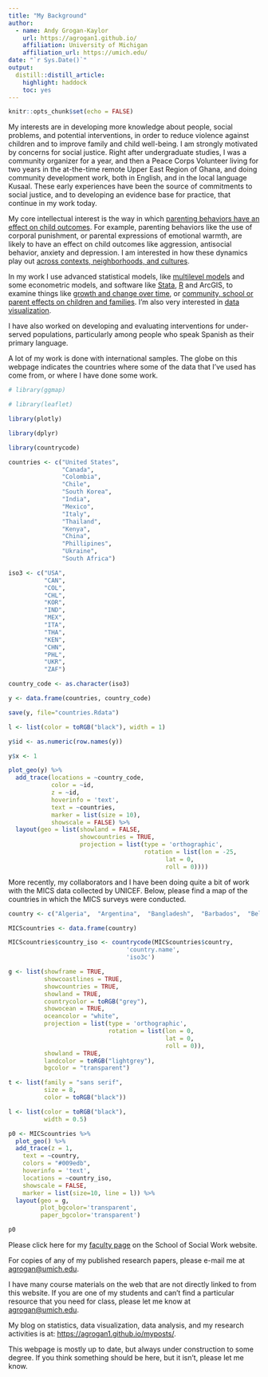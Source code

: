 ```yaml
---
title: "My Background"
author:
  - name: Andy Grogan-Kaylor 
    url: https://agrogan1.github.io/
    affiliation: University of Michigan
    affiliation_url: https://umich.edu/
date: "`r Sys.Date()`"
output:
  distill::distill_article:
    highlight: haddock
    toc: yes
---
```


```r

knitr::opts_chunk$set(echo = FALSE)

```

My interests are in developing more knowledge about people, social problems, and potential interventions, in order to reduce violence against children and to improve family and child well-being. I am strongly motivated by concerns for social justice. Right after undergraduate studies, I was a community organizer for a year, and then a Peace Corps Volunteer living for two years in the at-the-time remote Upper East Region of Ghana, and doing community development work, both in English, and in the local language Kusaal. These early experiences have been the source of commitments to social justice, and to developing an evidence base for practice, that continue in my work today.

My core intellectual interest is the way in which [parenting behaviors have an effect on child outcomes](https://agrogan1.github.io/#research-on-parenting-and-child-development). For example, parenting behaviors like the use of corporal punishment, or parental expressions of emotional warmth, are likely to have an effect on child outcomes like aggression, antisocial behavior, anxiety and depression. I am interested in how these dynamics play out [across contexts, neighborhoods, and cultures](https://agrogan1.github.io/multilevel/).

In my work I use advanced statistical models, like [multilevel models](https://agrogan1.github.io/multilevel/) and some econometric models, and software like [Stata](https://agrogan1.github.io/#stata-materials), [R](https://agrogan1.github.io/#r-materials) and ArcGIS, to examine things like [growth and change over time](https://agrogan1.github.io/multilevel/), or [community, school or parent effects on children and families](https://agrogan1.github.io/multilevel/). I’m also very interested in [data visualization](https://agrogan1.github.io/#data-visualization).

I have also worked on developing and evaluating interventions for under-served populations, particularly among people who speak Spanish as their primary language. 

A lot of my work is done with international samples. The globe on this webpage indicates the countries where some of the data that I’ve used has come from, or where I have done some work.

```r

# library(ggmap)

# library(leaflet)

library(plotly)

library(dplyr)

library(countrycode)

```

```r

countries <- c("United States", 
               "Canada", 
               "Colombia", 
               "Chile", 
               "South Korea", 
               "India", 
               "Mexico", 
               "Italy", 
               "Thailand", 
               "Kenya", 
               "China", 
               "Phillipines", 
               "Ukraine", 
               "South Africa")

iso3 <- c("USA",
          "CAN",
          "COL",
          "CHL",
          "KOR",
          "IND",
          "MEX",
          "ITA",
          "THA",
          "KEN",
          "CHN",
          "PHL",
          "UKR",
          "ZAF")

country_code <- as.character(iso3)

y <- data.frame(countries, country_code)

save(y, file="countries.Rdata")

```

```r

l <- list(color = toRGB("black"), width = 1)

y$id <- as.numeric(row.names(y))

y$x <- 1

plot_geo(y) %>% 
  add_trace(locations = ~country_code, 
            color = ~id,
            z = ~id,
            hoverinfo = 'text',
            text = ~countries,
            marker = list(size = 10), 
            showscale = FALSE) %>%
  layout(geo = list(showland = FALSE,
                    showcountries = TRUE,
                    projection = list(type = 'orthographic',
                                      rotation = list(lon = -25,
                                            lat = 0,
                                            roll = 0)))) 

```

More recently, my collaborators and I have been doing quite a bit of work with the MICS data collected by UNICEF. Below, please find a map of the countries in which the MICS surveys were conducted.

```r

country <- c("Algeria",  "Argentina",  "Bangladesh",  "Barbados",  "Belarus",  "Belize",  "Benin",  "Bosnia and Herzegovina",  "Cameroon",  "Central African Republic",  "Chad",  "Democratic Republic of the Congo",  "Republic of the Congo",  "Costa Rica",  "Cote d'Ivoire",  "Dominican Republic",  "El Salvador",  "Eswatini",  "Ghana",  "Guinea",  "Guinea Bissau",  "Guyana",  "Iraq",  "Jamaica",  "Kazakhstan",  "Kenya",  "Kosovo",  "Kyrgyzstan",  "Laos", "Macedonia",  "Madagascar",  "Malawi",  "Mali",  "Mauritania",  "Mexico",  "Moldova",  "Mongolia",  "Montenegro",  "Nepal",  "Nigeria",  "Pakistan",  "Panama",  "Paraguay",  "Sao Tome and Principe",  "Senegal",  "Serbia",  "Sierra Leone",  "Somalia",  "St. Lucia",  "State of Palestine",  "Suriname",  "Thailand",  "The Gambia",  "Togo",  "Trinidad and Tobago",  "Tunisia",  "Turkmenistan",  "Ukraine",  "Uruguay",  "Vietnam",  "Zimbabwe")

MICScountries <- data.frame(country)

MICScountries$country_iso <- countrycode(MICScountries$country, 
                                 'country.name', 
                                 'iso3c')

```

```r

g <- list(showframe = TRUE, 
          showcoastlines = TRUE, 
          showcountries = TRUE,
          showland = TRUE,
          countrycolor = toRGB("grey"),
          showocean = TRUE,
          oceancolor = "white",
          projection = list(type = 'orthographic',
                            rotation = list(lon = 0,
                                            lat = 0,
                                            roll = 0)),
          showland = TRUE,
          landcolor = toRGB("lightgrey"),
          bgcolor = "transparent")

t <- list(family = "sans serif", 
          size = 8, 
          color = toRGB("black"))

l <- list(color = toRGB("black"), 
          width = 0.5)

p0 <- MICScountries %>% 
  plot_geo() %>% 
  add_trace(z = 1,
    text = ~country, 
    colors = "#009edb",
    hoverinfo = 'text',
    locations = ~country_iso, 
    showscale = FALSE,
    marker = list(size=10, line = l)) %>%
  layout(geo = g,
         plot_bgcolor='transparent',
         paper_bgcolor='transparent')

p0

```

Please click here for my [faculty page](https://ssw.umich.edu/faculty/profiles/tenure-track/agrogan) on the School of Social Work website.

For copies of any of my published research papers, please e-mail me at [agrogan@umich.edu](agrogan@umich.edu).

I have many course materials on the web that are not directly linked to from this website. If you are one of my students and can’t find a particular resource that you need for class, please let me know at [agrogan@umich.edu](agrogan@umich.edu).

My blog on statistics, data visualization, data analysis, and my research activities is at: [https://agrogan1.github.io/myposts/](https://agrogan1.github.io/myposts/). 

This webpage is mostly up to date, but always under construction to some degree. If you think something should be here, but it isn’t, please let me know.





